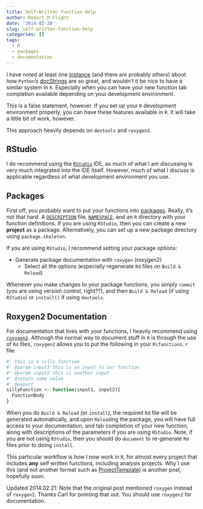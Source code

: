 ```yaml
---
title: Self-Written Function Help
author: Robert M Flight
date: '2014-02-20'
slug: self-written-function-help
categories: []
tags:
  - R
  - packages
  - documentation
---
```


I have noted at least one [instance](http://www.activeanalytics.co.uk/blog/rvspythonwhyrisstillthekingofstatisticalcomputing) (and there are probably others) about how `Python`'s [docStrings](http://en.wikipedia.org/wiki/Docstring#Python) are so great, and wouldn't it be nice to have a similar system in `R`. Especially when you can have your new function tab completion available depending on your development environment.

This is a false statement, however. If you set up your `R` development environment properly, you can have these features available in `R`. It will take a little bit of work, however.

This approach heavily depends on `devtools` and `roxygen2`. 

## RStudio

I do recommend using the [`RStudio`](http://rstudio.org) IDE, as much of what I am discussing is very much integrated into the IDE itself. However, much of what I discuss is applicable regardless of what development environment you use.

## Packages

First off, you probably want to put your functions into [packages](http://cran.r-project.org/doc/manuals/R-exts.html#Package-structure). Really, it's not that hard. A [`DESCRIPTION`](http://cran.r-project.org/doc/manuals/R-exts.html#The-DESCRIPTION-file) file, [`NAMESPACE`](http://cran.r-project.org/doc/manuals/R-exts.html#Package-namespaces), and an `R` directory with your function definitions. If you are using `RStudio`, then you can create a new **project** as a package. Alternatively, you can set up a new package directory using `package.skeleton`. 

If you are using `RStudio`, I recommend setting your package options:

* Generate package documentation with `roxygen` (roxygen2)
  * Select all the options (especially regenerate `Rd` files on `Build & Reload`)
  
Whenever you make changes to your package functions, you simply `commit` (you are using version control, right??), and then `Build & Reload` (if using `RStudio`) or `install()` if using `devtools`.

## Roxygen2 Documentation

For documentation that lives with your functions, I heavily recommend using [`roxygen2`](http://adv-r.had.co.nz/Documenting-functions.html). Although the normal way to document stuff in `R` is through the use of `Rd` files, `roxygen2` allows you to put the following in your `R\functions.r` file:

```r
#' this is a silly function
#' @param input1 this is an input to our function
#' @param input2 this is another input
#' @return some value
#' @export
sillyFunction <- function(input1, input2){
  FunctionBody
}
```

When you do `Build & Reload` (or `install`), the required `Rd` file will be generated automatically, and upon `Reload`ing the package, you will have full access to your documentation, and tab completion of your new function, along with descriptions of the parameters if you are using `RStudio`. Note, if you are not using `RStudio`, then you should do `document` to re-generate `Rd` files prior to doing `install`.

This particular workflow is how I now work in `R`, for almost every project that includes **any** self written functions, including analysis projects. Why I use this (and not another format such as [ProjectTemplate](http://www.johnmyleswhite.com/notebook/2010/08/26/projecttemplate/)) is another post, hopefully soon.

Updated 2014.02.21: Note that the original post mentioned `roxygen` instead of `roxygen2`. Thanks Carl for pointing that out. You should use `roxygen2` for documentation.
